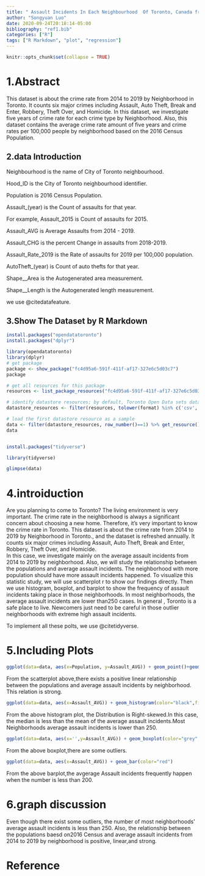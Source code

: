 ```yaml
---
title: " Assault Incidents In Each Neighbourhood  Of Toronto, Canada from 2014 to 2019"
author: "Songyuan Luo"
date: 2020-09-24T20:18:14-05:00
bibliography: "ref1.bib"
categories: ["R"]
tags: ["R Markdown", "plot", "regression"]
---
```



```r
knitr::opts_chunk$set(collapse = TRUE)
```

# 1.Abstract

This dataset is about the crime rate from 2014 to 2019 by Neighborhood in Toronto. It counts six major crimes including Assault, Auto Theft, Break and Enter, Robbery, Theft Over, and Homicide. In this dataset, we investigate five years of crime rate for each crime type by Neighborhood. Also, this dataset contains the average crime rate amount of five years and crime rates per 100,000 people by neighborhood based on the 2016 Census Population.

## 2.data Introduction
Neighbourhood	 is the name of City of Toronto neighbourhood.

Hood_ID	 is  the City of Toronto neighbourhood identifier.

Population	is 2016 Census Population.

Assault_(year)	is the Count of assaults for that year.

For example, Assault_2015	 is Count of assaults for 2015.

Assault_AVG	is Average Assaults from 2014 - 2019.

Assault_CHG	is the percent Change in assaults from 2018-2019.

Assault_Rate_2019	is the Rate of assaults for 2019 per 100,000 population.

AutoTheft_(year)	is Count of auto thefts for that year.

Shape__Area	is the Autogenerated area measurement.

Shape__Length	is the Autogenerated length measurement.

we use @citedatafeature.

## 3.Show The Dataset by R Markdown


```r
install.packages("opendatatoronto")
install.packages("dplyr")

library(opendatatoronto)
library(dplyr)
# get package
package <- show_package("fc4d95a6-591f-411f-af17-327e6c5d03c7")
package

# get all resources for this package
resources <- list_package_resources("fc4d95a6-591f-411f-af17-327e6c5d03c7")

# identify datastore resources; by default, Toronto Open Data sets datastore resource format to CSV for non-geospatial and GeoJSON for geospatial resources
datastore_resources <- filter(resources, tolower(format) %in% c('csv', 'geojson'))

# load the first datastore resource as a sample
data <- filter(datastore_resources, row_number()==1) %>% get_resource()
data


install.packages("tidyverse")

library(tidyverse)
```


```r
glimpse(data)
```


# 4.introiduction

Are you planning to come to Toronto? The living environment is very important. The crime rate in the neighborhood is always a significant concern about choosing a new home. Therefore, it's very important to know the crime rate in Toronto.
This dataset is about the crime rate from 2014 to 2019 by Neighborhood in Toronto., and the dataset is refreshed annually. It counts six major crimes including Assault, Auto Theft, Break and Enter, Robbery, Theft Over, and Homicide.  
In this case, we investigate mainly on the average assault incidents from 2014 to 2019 by neighborhood. Also, we will study the relationship between the populations and average assault incidents. The neighborhood with more population should have more assault incidents happened. To visualize this statistic study, we will use scatterplot r to show our findings directly.
Then we use histogram, boxplot, and barplot to show the frequency of assault incidents taking place in those neighborhoods. In most neighborhoods, the average assault incidents are lower than250 cases.
In general , Toronto is a safe place to live. Newcomers just need to be careful in those outlier neighborhoods with extreme high assault incidents.

To implement all these polts,
we use @citetidyverse.

# 5.Including Plots


```r
ggplot(data=data, aes(x=Population, y=Assault_AVG)) + geom_point()+geom_smooth(method = "lm", se = FALSE)
```
From the scatterplot above,there exists a positive linear relationship between the populations and average assault incidents by neighborhood. This relation is strong.




```r

ggplot(data=data, aes(x=Assault_AVG)) + geom_histogram(color="black",fill="blue",bins= 40)
```

From the above histogram plot, the Distribution is Right-skewed.In this case, the median is less than the mean of the average assault incidents.Most Neighborhoods average assault incidents is lower than 250.


```r
ggplot(data=data, aes(x='',y=Assault_AVG)) + geom_boxplot(color="grey",fill="pink")+coord_flip()
```

From the above boxplot,there are some outliers.

```r

ggplot(data=data, aes(x=Assault_AVG)) + geom_bar(color="red")
```

From the above barplot,the avgerage Assault incidents frequently happen when the number is less than 200.



# 6.graph discussion 

Even though there exist some outliers,  the number of most neighborhoods' average assault incidents is less than 250.
Also, the relationship between the populations baesd on2016 Census  and average assault incidents from 2014 to 2019 by neighborhood is  positive, linear,and strong.



# Reference 